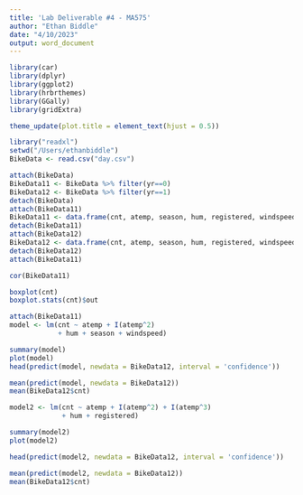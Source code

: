 ```yaml
---
title: 'Lab Deliverable #4 - MA575'
author: "Ethan Biddle"
date: "4/10/2023"
output: word_document
---
```


```r
library(car) 
library(dplyr)
library(ggplot2)
library(hrbrthemes)
library(GGally)
library(gridExtra)

theme_update(plot.title = element_text(hjust = 0.5))

library("readxl")
setwd("/Users/ethanbiddle")
BikeData <- read.csv("day.csv")

attach(BikeData)
BikeData11 <- BikeData %>% filter(yr==0)
BikeData12 <- BikeData %>% filter(yr==1)
detach(BikeData)
attach(BikeData11)
BikeData11 <- data.frame(cnt, atemp, season, hum, registered, windspeed)
detach(BikeData11)
attach(BikeData12)
BikeData12 <- data.frame(cnt, atemp, season, hum, registered, windspeed)
detach(BikeData12)
attach(BikeData11)
```

```r
cor(BikeData11)
```

```r
boxplot(cnt)
boxplot.stats(cnt)$out
```

```r
attach(BikeData11)
model <- lm(cnt ~ atemp + I(atemp^2)
            + hum + season + windspeed)

summary(model)
plot(model)
head(predict(model, newdata = BikeData12, interval = 'confidence'))

mean(predict(model, newdata = BikeData12))
mean(BikeData12$cnt)
```

```r
model2 <- lm(cnt ~ atemp + I(atemp^2) + I(atemp^3)
             + hum + registered)

summary(model2)
plot(model2)

head(predict(model2, newdata = BikeData12, interval = 'confidence'))

mean(predict(model2, newdata = BikeData12))
mean(BikeData12$cnt)
```
